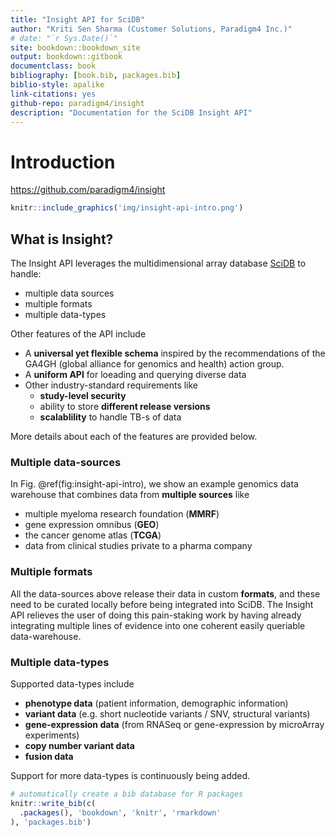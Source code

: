```yaml
--- 
title: "Insight API for SciDB"
author: "Kriti Sen Sharma (Customer Solutions, Paradigm4 Inc.)"
# date: "`r Sys.Date()`"
site: bookdown::bookdown_site
output: bookdown::gitbook
documentclass: book
bibliography: [book.bib, packages.bib]
biblio-style: apalike
link-citations: yes
github-repo: paradigm4/insight
description: "Documentation for the SciDB Insight API"
---
```


# Introduction {#intro}

[https://github.com/paradigm4/insight](https://github.com/paradigm4/insight)

```r
knitr::include_graphics('img/insight-api-intro.png')
```

## What is Insight?

The Insight API leverages the multidimensional array database [SciDB](https://www.paradigm4.com/) to handle:

- multiple data sources
- multiple formats
- multiple data-types

Other features of the API include

- A **universal yet flexible schema** inspired by the recommendations of the GA4GH (global alliance for genomics and health) action group. 
- A **uniform API** for loeading and querying diverse data
- Other industry-standard requirements like
    + **study-level security**
    + ability to store **different release versions**
    + **scalablility** to handle TB-s of data

More details about each of the features are provided below. 

### Multiple data-sources

In Fig. \@ref(fig:insight-api-intro), we show an example genomics data warehouse that combines data from **multiple sources** like

- multiple myeloma research foundation (**MMRF**)
- gene expression omnibus (**GEO**)
- the cancer genome atlas (**TCGA**)
- data from clinical studies private to a pharma company

### Multiple formats

All the data-sources above release their data in custom **formats**, and these need to be curated locally before being integrated into SciDB. The Insight API relieves the user of doing this pain-staking work by having already integrating multiple lines of evidence into one coherent easily queriable data-warehouse. 

### Multiple data-types

Supported data-types include

- **phenotype data** (patient information, demographic information)
- **variant data** (e.g. short nucleotide variants / SNV, structural variants)
- **gene-expression data** (from RNASeq or gene-expression by microArray experiments)
- **copy number variant data**
- **fusion data**

Support for more data-types is continuously being added. 

```r
# automatically create a bib database for R packages
knitr::write_bib(c(
  .packages(), 'bookdown', 'knitr', 'rmarkdown'
), 'packages.bib')
```
